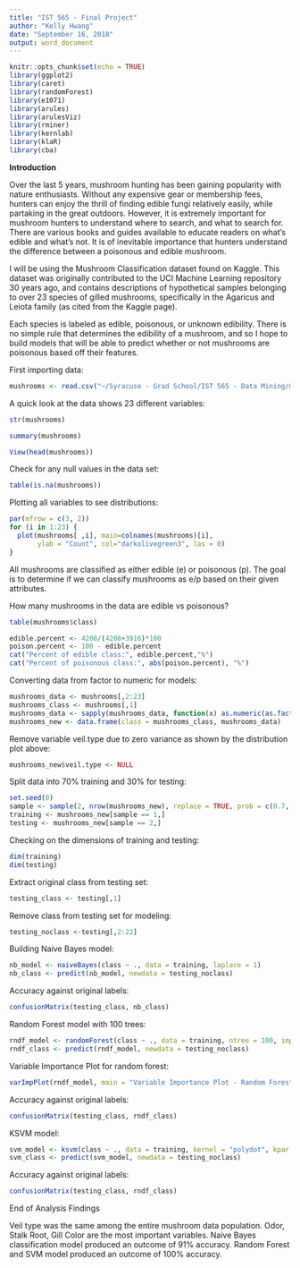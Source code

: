 ---
title: "IST 565 - Final Project"
author: "Kelly Hwang"
date: "September 16, 2018"
output: word_document
---

```{r setup, include=FALSE}
knitr::opts_chunk$set(echo = TRUE)
library(ggplot2)
library(caret)
library(randomForest)
library(e1071)
library(arules)
library(arulesViz)
library(rminer)
library(kernlab)
library(klaR)
library(cba)
```

<b>Introduction</b>

Over the last 5 years, mushroom hunting has been gaining popularity with nature enthusiasts.
Without any expensive gear or membership fees, hunters can enjoy the thrill of finding edible
fungi relatively easily, while partaking in the great outdoors. However, it is extremely important
for mushroom hunters to understand where to search, and what to search for. There are various
books and guides available to educate readers on what's edible and what's not. It is of inevitable
importance that hunters understand the difference between a poisonous and edible mushroom.

I will be using the Mushroom Classification dataset found on Kaggle. This dataset was originally
contributed to the UCI Machine Learning repository 30 years ago, and contains descriptions of
hypothetical samples belonging to over 23 species of gilled mushrooms, specifically in the
Agaricus and Leiota family (as cited from the Kaggle page).

Each species is labeled as edible, poisonous, or unknown edibility. There is no simple rule that
determines the edibility of a mushroom, and so I hope to build models that will be able to predict
whether or not mushrooms are poisonous based off their features.

First importing data:
```{r}
mushrooms <- read.csv("~/Syracuse - Grad School/IST 565 - Data Mining/mushrooms-data.csv")
```

A quick look at the data shows 23 different variables:
```{r}
str(mushrooms)
```

```{r}
summary(mushrooms)
```

```{r}
View(head(mushrooms))
```

Check for any null values in the data set:
```{r}
table(is.na(mushrooms))
```

Plotting all variables to see distributions:
```{r, echo = FALSE}
par(mfrow = c(3, 2))
for (i in 1:23) {
  plot(mushrooms[ ,i], main=colnames(mushrooms)[i],
       ylab = "Count", col="darkolivegreen3", las = 0)
}
```

All mushrooms are classified as either edible (e) or poisonous (p).
The goal is to determine if we can classify mushrooms as e/p based on their given attributes.

How many mushrooms in the data are edible vs poisonous?
```{r}
table(mushrooms$class)
```
```{r, echo = FALSE}
edible.percent <- 4208/(4208+3916)*100
poison.percent <- 100 - edible.percent
cat("Percent of edible class:", edible.percent,"%")
cat("Percent of poisonous class:", abs(poison.percent), "%")
```

Converting data from factor to numeric for models:
```{r}
mushrooms_data <- mushrooms[,2:23]
mushrooms_class <- mushrooms[,1]
mushrooms_data <- sapply(mushrooms_data, function(x) as.numeric(as.factor(x)))
mushrooms_new <- data.frame(class = mushrooms_class, mushrooms_data)
```

Remove variable veil.type due to zero variance as shown by the distribution plot above:
```{r}
mushrooms_new$veil.type <- NULL
```

Split data into 70% training and 30% for testing:
```{r}
set.seed(0)
sample <- sample(2, nrow(mushrooms_new), replace = TRUE, prob = c(0.7, 0.3))
training <- mushrooms_new[sample == 1,]
testing <- mushrooms_new[sample == 2,]
```

Checking on the dimensions of training and testing:
```{r, echo = FALSE}
dim(training)
dim(testing)
```

Extract original class from testing set:
```{r}
testing_class <- testing[,1]
```

Remove class from testing set for modeling:
```{r}
testing_noclass <-testing[,2:22]
```

Building Naive Bayes model:
```{r}
nb_model <- naiveBayes(class ~ ., data = training, laplace = 1)
nb_class <- predict(nb_model, newdata = testing_noclass)
```

Accuracy against original labels:
```{r, echo = FALSE}
confusionMatrix(testing_class, nb_class)
```

Random Forest model with 100 trees:
```{r}
rndf_model <- randomForest(class ~ ., data = training, ntree = 100, importance = TRUE)
rndf_class <- predict(rndf_model, newdata = testing_noclass)
```

Variable Importance Plot for random forest:
```{r, echo = FALSE}
varImpPlot(rndf_model, main = "Variable Importance Plot - Random Forest")
```

Accuracy against original labels:
```{r}
confusionMatrix(testing_class, rndf_class)
```

KSVM model:
```{r}
svm_model <- ksvm(class ~ ., data = training, kernel = "polydot", kpar = list(degree = 3), cross = 3)
svm_class <- predict(svm_model, newdata = testing_noclass)

```

Accuracy against original labels:
```{r}
confusionMatrix(testing_class, rndf_class)
```


End of Analysis Findings 

Veil type was the same among the entire mushroom data population.
Odor, Stalk Root, Gill Color are the most important variables.
Naive Bayes classification model produced an outcome of 91% accuracy.
Random Forest and SVM model produced an outcome of 100% accuracy.